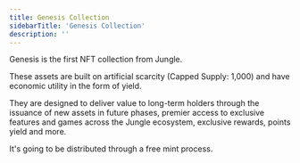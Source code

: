 ```yaml
---
title: Genesis Collection
sidebarTitle: 'Genesis Collection'
description: ''
---
```


Genesis is the first NFT collection from Jungle.

These assets are built on artificial scarcity (Capped Supply: 1,000) and have economic utility in the form of yield.

They are designed to deliver value to long-term holders through the issuance of new assets in future phases, premier access to exclusive features and games across the Jungle ecosystem, exclusive rewards, points yield and more.

It's going to be distributed through a free mint process.
